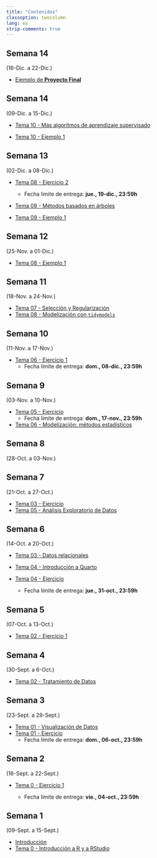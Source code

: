 ```yaml
---
title: "Contenidos"
classoption: twocolumn
lang: es
strip-comments: true
---
```


<!--

  * [Tema 11 - Aprendizaje No Supervisado](docs/Tema11.qmd)

  * [Tema 11 - Ejemplo 1](docs/Tema11ej1.qmd) 

  * [Tema 12 - Análisis de Texto](docs/Tema12.qmd) 


-->

<!-- *********************************************************************  -->

## Semana 14
(16-Dic. a 22-Dic.)

  * [Ejemplo de **Proyecto Final**](docs/Proyect01.qmd)

## Semana 14
(09-Dic. a 15-Dic.)

  * [Tema 10 - Más algoritmos de aprendizaje supervisado](docs/Tema10.qmd)

  * [Tema 10 - Ejemplo 1](docs/Tema10ej1.qmd)


## Semana 13
(02-Dic. a 08-Dic.)

  * [Tema 08 - Ejercicio 2](docs/Tema08ej2.qmd)
    - Fecha límite de entrega: **jue., 19-dic., 23:59h**

  * [Tema 09 - Métodos basados en árboles](docs/Tema09.qmd)

  * [Tema 09 - Ejemplo 1](docs/Tema09ej1.qmd)

## Semana 12
(25-Nov. a 01-Dic.)

  * [Tema 08 - Ejemplo 1](docs/Tema08ej1.qmd)

## Semana 11
(18-Nov. a 24-Nov.)

  * [Tema 07 - Selección y Regularización](docs/Tema07.qmd)
  * [Tema 08 - Modelización con `tidymodels`](docs/Tema08.qmd)

## Semana 10
(11-Nov. a 17-Nov.)

  * [Tema 06 - Ejercicio 1](docs/Tema06ej1.qmd)
    - Fecha límite de entrega: **dom., 08-dic., 23:59h**

## Semana 9
(03-Nov. a 10-Nov.)

  * [Tema 05 - Ejercicio](docs/Tema05ej1.qmd)
    - Fecha límite de entrega: **dom., 17-nov., 23:59h**
  * [Tema 06 - Modelización: métodos estadísticos](docs/Tema06.qmd)

## Semana 8
(28-Oct. a 03-Nov.)


## Semana 7
(21-Oct. a 27-Oct.)

  * [Tema 03 - Ejercicio](docs/Tema03ej.qmd)
  * [Tema 05 - Análisis Exploratorio de Datos](docs/Tema05.qmd)

## Semana 6
(14-Oct. a 20-Oct.)

  * [Tema 03 - Datos relacionales](docs/Tema03.qmd)

  * [Tema 04 - Introducción a Quarto](docs/Tema04.qmd)
  * [Tema 04 - Ejercicio](docs/Tema04ej.qmd)
    - Fecha límite de entrega: **jue., 31-oct., 23:59h**

## Semana 5
(07-Oct. a 13-Oct.)

  * [Tema 02 - Ejercicio 1](docs/Tema02ej1.qmd)

## Semana 4
(30-Sept. a 6-Oct.)

  * [Tema 02 - Tratamiento de Datos](docs/Tema02.qmd)

## Semana 3
(23-Sept. a 29-Sept.)

  * [Tema 01 - Visualización de Datos](docs/Tema01.qmd)
  * [Tema 01 - Ejercicio](docs/Tema01ej.qmd)
    - Fecha límite de entrega: **dom., 06-oct., 23:59h**

## Semana 2
(16-Sept. a 22-Sept.)

  * [Tema 0 - Ejercicio 1](docs/Tema00ej1.qmd)

    - Fecha límite de entrega: **vie., 04-oct., 23:59h**

## Semana 1
(09-Sept. a 15-Sept.)

  * [Introducción](docs/0Intro.qmd)
  * [Tema 0 - Introducción a R y a RStudio](docs/Tema00.qmd)

<!--

-->
